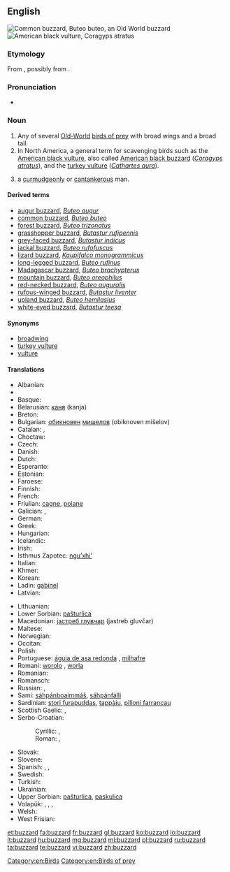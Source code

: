 ==English==

[[Image:Poster Buteo buteo.jpg|thumb|Common buzzard, ''Buteo buteo'', an Old World buzzard]]
[[Image:Coragyps-atratus-001.jpg|thumb|American black vulture, ''Coragyps atratus'']]
{{wikipedia}}

===Etymology===
From {{etyl|fr}} {{term|busart|lang=fr}}, possibly from {{etyl|la}} {{term|buteon|buteōn|[[buteo]]|lang=la}}.

===Pronunciation===
* {{IPA|/ˈbʌzəɻd/}}

===Noun===
{{en-noun}}

# Any of several [[Old-World]] [[bird of prey|birds of prey]] with broad wings and a broad tail.
# In North America, a general term for scavenging birds such as the [[American black vulture]], also called [[American black buzzard]] (''[[Coragyps atratus]]''), and the [[turkey vulture]] (''[[Cathartes aura]]'').
#{{colloquial|often preceded by "old"}} a [[curmudgeonly]] or [[cantankerous]] man.

====Derived terms====
* [[augur buzzard]], ''[[Buteo augur]]''
* [[common buzzard]], ''[[Buteo buteo]]''
* [[forest buzzard]], ''[[Buteo trizonatus]]''
* [[grasshopper buzzard]], ''[[Butastur rufipennis]]''
* [[grey-faced buzzard]], ''[[Butastur indicus]]''
* [[jackal buzzard]], ''[[Buteo rufofuscus]]''
* [[lizard buzzard]], ''[[Kaupifalco monogrammicus]]''
* [[long-legged buzzard]], ''[[Buteo rufinus]]''
* [[Madagascar buzzard]], ''[[Buteo brachypterus]]''
* [[mountain buzzard]], ''[[Buteo oreophilus]]''
* [[red-necked buzzard]], ''[[Buteo auguralis]]''
* [[rufous-winged buzzard]], ''[[Butastur liventer]]''
* [[upland buzzard]], ''[[Buteo hemilasius]]''
* [[white-eyed buzzard]], ''[[Butastur teesa]]''

====Synonyms====
* [[broadwing]]
* [[turkey vulture]]
* [[vulture]]

====Translations====
{{trans-top|Genus Buteo}}
* Albanian: {{t-|sq|huta}}
* {{trreq|ar}}
* Basque: {{t-|eu|zapelatz}}
* Belarusian: [[каня]] (kanja) {{f}}
* Breton: {{t-|br|baou}}
* Bulgarian: [[обикновен]] [[мишелов]] (obiknoven mišelov) {{m}}
* Catalan: {{t-|ca|aligot|m}}, {{t-|ca|zopilot|m}}
* Choctaw: {{tø|cho|sheki}}
* Czech: {{t-|cs|káně|n}}
* Danish: {{t-|da|musvåge}}
* Dutch: {{t+|nl|buizerd|m}}
* Esperanto: {{t-|eo|buteo}}
* Estonian: {{t-|et|hiireviu}}
* Faroese: {{t-|fo|músvákur|m}}
* Finnish: {{t+|fi|haukka}}
* French: {{t+|fr|buse|f}}
* Friulian: [[cagne]], [[poiane]]
* Galician: {{t-|gl|miñato|m}}, {{t+|gl|bexato|m}}
* German: {{t+|de|Bussard|m}}
* Greek: {{t+|el|γερακίνα|f}}
* Hungarian: {{t-|hu|ölyv}}
* Icelandic: {{t+|is|músvákur|m}}
* Irish: {{t-|ga|clamhán}}
* Isthmus Zapotec: [[nguʼxhiʼ]]
* Italian: {{t+|it|poiana|f}}
* Khmer: {{t+|km|ត្មាត|tr=tmaat|sc=Khmr}}
* Korean: {{t-|ko|말똥가리|tr=malttonggari}}
* Ladin: [[gabinel]]
* Latvian: {{t-|lv|klijāns}}
{{trans-mid}}
* Lithuanian: {{t+|lt|suopis}}
* Lower Sorbian: [[pašturlica]] {{f}}
* Macedonian: [[jастреб глувчар]] (jastreb gluvčar) {{m}}
* Maltese: {{t-|mt|kuċċarda prima|f}}
* Norwegian: {{t-|no|musvåk}}
* Occitan: {{t-|oc|tartana|f}}
* Polish: {{t+|pl|myszołów|m}}
* Portuguese: [[águia de asa redonda]] {{f}}, [[milhafre]] {{m}}
* Romani: [[worolo]] {{m}}, [[worla]] {{f}}
* Romanian: {{t-|ro|șorecar}}
* Romansch: {{t-|rm|girun da mieurs}}
* Russian: {{t+|ru|канюк|m|tr=kanjúk}}, {{t-|ru|саpыч|m|tr=sarýč}}
* Sami: [[sáhpánboaimmáš]], [[sáhpánfálli]]
* Sardinian: [[stori furapuddas]], [[tappàiu]], [[pilloni farrancau]]
* Scottish Gaelic: {{t-|gd|clamhan|m}}, {{t-|gd|àrmhaigh|m}}
* Serbo-Croatian:
*: Cyrillic: {{t-|sh|мишар|m|alt=ми̏ша̄р|sc=Cyrl}}, {{t-|sh|шкањац|m|alt=шка́њац|sc=Cyrl}}
*: Roman: {{t-|sh|mišar|m|alt=mȉšār}}, {{t-|sh|škanjac|m|alt=škánjac}}
* Slovak: {{t-|sk|myšiak lesný}}
* Slovene: {{t-|sl|kanja}}
* Spanish: {{t-|es|ratonero común|m}} <!--[[busardo]] is this for the American continent?-->, {{t-|es|busardo|m}}, {{t-|es|gavilán|m}}
* Swedish: {{t+|sv|ormvråk}}
* Turkish: {{t+|tr|şahin}}
* Ukrainian: {{t-|uk|канюк|m|tr=kanjúk}}
* Upper Sorbian: [[pašturlica]], [[paskulica]]
* Volapük: {{qualifier|male or female}} {{t+|vo|busar}}, {{qualifier|male}} {{t-|vo|hibusar}}, {{qualifier|female}} {{t-|vo|jibusar}}, {{qualifier|offspring, young}} {{t-|vo|busarül}}
* Welsh: {{t-|cy|bwncath}}
* West Frisian: {{t+|fy|mûzefalk}}
{{trans-bottom}}

{{trans-see|American black vulture|black vulture}}

{{trans-see|turkey vulture}}

[[Category:en:Birds]]
[[Category:en:Birds of prey]]

[[et:buzzard]]
[[fa:buzzard]]
[[fr:buzzard]]
[[gl:buzzard]]
[[ko:buzzard]]
[[io:buzzard]]
[[lt:buzzard]]
[[hu:buzzard]]
[[mg:buzzard]]
[[ml:buzzard]]
[[pl:buzzard]]
[[ru:buzzard]]
[[ta:buzzard]]
[[te:buzzard]]
[[vi:buzzard]]
[[zh:buzzard]]